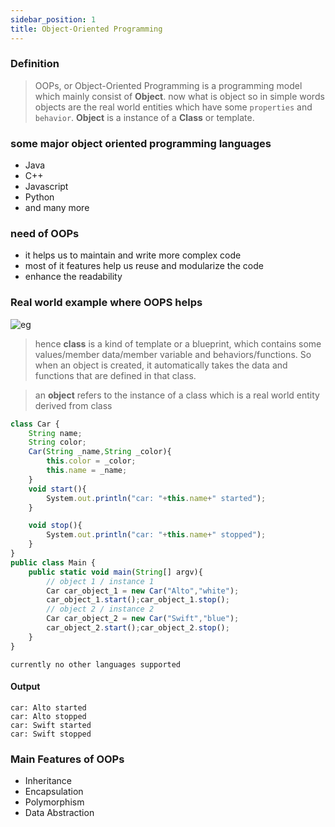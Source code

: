```yaml
---
sidebar_position: 1
title: Object-Oriented Programming
---
```




### Definition

> OOPs, or Object-Oriented Programming is a programming model which mainly consist of **Object**. now what is object so in simple words objects are the real world entities which have some `properties` and `behavior`. **Object** is a instance of a **Class** or template.

### some major object oriented programming languages

- Java
- C++
- Javascript
- Python
- and many more

### need of OOPs

- it helps us to maintain and write more complex code
- most of it features help us reuse and modularize the code
- enhance the readability 

### Real world example where OOPS helps

![eg](https://share.sketchpad.app/22/be0-bb7a-8ac61b.png)

> hence **class** is a kind of template or a blueprint, which contains some values/member data/member variable and behaviors/functions. So when an object is created, it automatically takes the data and functions that are defined in that class.

> an **object** refers to the instance of a class which is a real world entity derived from class

<Tabs>
<TabItem value="java" label="Java">

```js
class Car {
    String name;
    String color;
    Car(String _name,String _color){
        this.color = _color;
        this.name = _name;
    }
    void start(){
        System.out.println("car: "+this.name+" started");
    }

    void stop(){
        System.out.println("car: "+this.name+" stopped");
    }
}
public class Main {
    public static void main(String[] argv){
        // object 1 / instance 1
        Car car_object_1 = new Car("Alto","white");
        car_object_1.start();car_object_1.stop();
        // object 2 / instance 2
        Car car_object_2 = new Car("Swift","blue");
        car_object_2.start();car_object_2.stop();
    }
}


```

</TabItem>

<TabItem value="other" label="Other">

```
currently no other languages supported
```

</TabItem>

</Tabs>

#### Output

```
car: Alto started
car: Alto stopped
car: Swift started
car: Swift stopped
```

### Main Features of OOPs

- Inheritance
- Encapsulation
- Polymorphism
- Data Abstraction